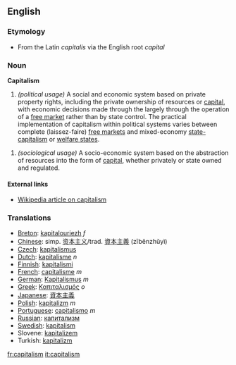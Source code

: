 ==English==

=== Etymology ===
* From the Latin ''capitalis'' via the English root ''capital''

=== Noun ===

'''Capitalism'''

# ''(political usage)'' A social and economic system based on private property rights, including the private ownership of resources or [[capital]], with economic decisions made through the largely through the operation of a [[free market]] rather than by state control.  The practical implementation of capitalism within political systems varies between complete (laissez-faire) [[free markets]] and mixed-economy [[state-capitalism]] or [[welfare state]]s.


# ''(sociological usage)'' A socio-economic system based on the abstraction of resources into the form of [[capital]], whether privately or state owned and regulated.


==== External links ====
* [[W:capitalism|Wikipedia article on capitalism]]

===Translations===
*[[Breton]]: [[kapitalouriezh]] ''f''
*[[Chinese]]: simp. [[资本主义]]/trad. [[資本主義]] (zīběnzhǔyì)
*[[Czech]]: [[kapitalismus]]
*[[Dutch]]: [[kapitalisme]] ''n''
*[[Finnish]]: [[kapitalismi]]
*[[French]]: [[capitalisme]] ''m''
*[[German]]: [[Kapitalismus]] ''m''
*[[Greek]]:  [[Καπιταλισμός]] ''ο''
*[[Japanese]]: [[資本主義]]
*[[Polish]]: [[kapitalizm]] ''m''
*[[Portuguese]]: [[capitalismo]] ''m''
*[[Russian]]: [[капитализм]]
*[[Swedish]]: [[kapitalism]]
*Slovene: [[kapitalizem]]
*Turkish: [[kapitalizm]]

[[fr:capitalism]]
[[it:capitalism]]